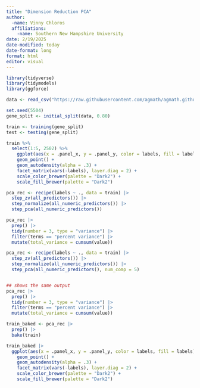```yaml
---
title: "Dimension Reduction PCA"
author: 
  -name: Vinny Chloros
  affiliations:
    -name: Southern New Hampshire University
date: 2/19/2025
date-modified: today
date-format: long
format: html
editor: visual
---
```


```r
library(tidyverse)
library(tidymodels)
library(ggforce)

data <- read_csv("https://raw.githubusercontent.com/agmath/agmath.github.io/master/data/classification/cancer_gene_expression_data.csv")

set.seed(5504)
gene_split <- initial_split(data, 0.80)

train <- training(gene_split)
test <- testing(gene_split)
```

```r
train %>%
  select(1:5, 2502) %>%
    ggplot(aes(x = .panel_x, y = .panel_y, color = labels, fill = labels)) +
    geom_point() +
    geom_autodensity(alpha = .3) +
    facet_matrix(vars(-labels), layer.diag = 2) + 
    scale_color_brewer(palette = "Dark2") + 
    scale_fill_brewer(palette = "Dark2")
```

```r
pca_rec <- recipe(labels ~ ., data = train) |>
  step_zv(all_predictors()) |>
  step_normalize(all_numeric_predictors()) |>
  step_pca(all_numeric_predictors())

pca_rec |>
  prep() |>
  tidy(number = 3, type = "variance") |>
  filter(terms == "percent variance") |>
  mutate(total_variance = cumsum(value))
```

```r
pca_rec <- recipe(labels ~ ., data = train) |>
  step_zv(all_predictors()) |>
  step_normalize(all_numeric_predictors()) |>
  step_pca(all_numeric_predictors(), num_comp = 5)


## shows the same output
pca_rec |>
  prep() |>
  tidy(number = 3, type = "variance") |>
  filter(terms == "percent variance") |>
  mutate(total_variance = cumsum(value))

train_baked <- pca_rec |>
  prep() |>
  bake(train)
```

```r
train_baked |>
  ggplot(aes(x = .panel_x, y = .panel_y, color = labels, fill = labels)) +
    geom_point() +
    geom_autodensity(alpha = .3) +
    facet_matrix(vars(-labels), layer.diag = 2) + 
    scale_color_brewer(palette = "Dark2") + 
    scale_fill_brewer(palette = "Dark2")
```
